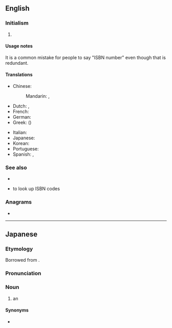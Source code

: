 ==English==

===Initialism===
{{rfc-header|Initialism}}
{{head|en|initialism}}

# {{w|International Standard Book Number}}

====Usage notes====
It is a common mistake for people to say "ISBN number" even though that is redundant.

====Translations====
{{trans-top|International Standard Book Number}}
* Chinese:
*: Mandarin: {{t+|cmn|國際標準書號|sc=Hani}}, {{t+|cmn|国际标准书号|tr=guójì biāozhǔn shūhào|sc=Hani}}
* Dutch: {{t|nl|Internationaal Standaard Boek Nummer}}, {{t|nl|Internationaal Standaard Boeknummer}}
* French: {{t|fr|Numéro international normalisé du livre (NINL)}}
* German: {{t|de|Internationale Standardbuchnummer|n}}
* Greek: {{t|el|ΔΠΑΒ|sc=Grek}} ({{t|el|διεθνής πρότυπος αριθμός βιβλίου|sc=Grek}})
{{trans-mid}}
* Italian: {{t|it|numero di riferimento internazionale del libro}}
* Japanese: {{t|ja|国際標準図書番号|tr=kokusai hyōjun tosho bangō|sc=Jpan}}
* Korean: {{t|ko|국제 표준 도서 번호|sc=Kore}}
* Portuguese: {{t|pt|Número Padrão Internacional de Livro|m}}
* Spanish: {{t|es|Número Estándar Internacional de Libros|m}}, {{t|es|Número Internacional Normalizado del Libro|m}}
{{trans-bottom}}

===See also===
* {{l|en|ISSN}}
* {{l|en|Special:Booksources}} to look up ISBN codes

===Anagrams===
* {{anagrams|en|bins|nibs|snib}}

----

==Japanese==
{{swp|lang=ja}}

===Etymology===
Borrowed from {{bor|ja|en|ISBN|notext=1}}.

===Pronunciation===
{{ja-pron|アイエスビーエヌ|acc=7}}

===Noun===
{{ja-noun|アイエスビーエヌ}}

# an {{l|en|ISBN}}

====Synonyms====
* {{ja-r|国%際%標%準%図%書%番%号|^こく%さい% ^ひょう%じゅん% ^と%しょ% ^ばん%ごう}}